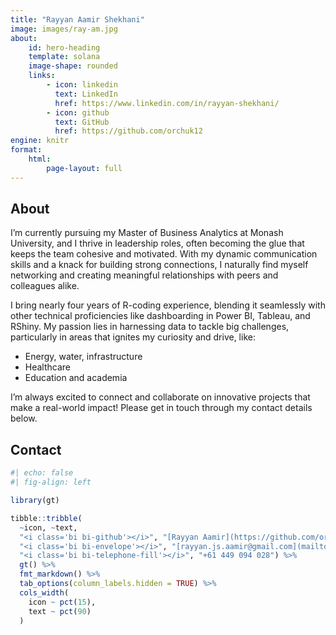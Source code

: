 ```yaml
---
title: "Rayyan Aamir Shekhani"
image: images/ray-am.jpg
about:
    id: hero-heading
    template: solana
    image-shape: rounded
    links:
        - icon: linkedin
          text: LinkedIn
          href: https://www.linkedin.com/in/rayyan-shekhani/
        - icon: github
          text: GitHub
          href: https://github.com/orchuk12
engine: knitr
format:
    html:
        page-layout: full
---
```



## About

<div id="about-me">
I’m currently pursuing my Master of Business Analytics at Monash University, and I thrive in leadership roles, often becoming the glue that keeps the team cohesive and motivated. With my dynamic communication skills and a knack for building strong connections, I naturally find myself networking and creating meaningful relationships with peers and colleagues alike.

I bring nearly four years of R-coding experience, blending it seamlessly with other technical proficiencies like dashboarding in Power BI, Tableau, and RShiny. My passion lies in harnessing data to tackle big challenges, particularly in areas that ignites my curiosity and drive, like: 

- Energy, water, infrastructure
- Healthcare
- Education and academia 

I'm always excited to connect and collaborate on innovative projects that make a real-world impact! Please get in touch through my contact details below.
</div>


## Contact

```r
#| echo: false
#| fig-align: left

library(gt)

tibble::tribble(
  ~icon, ~text,
  "<i class='bi bi-github'></i>", "[Rayyan Aamir](https://github.com/orchuk12)",
  "<i class='bi bi-envelope'></i>", "[rayyan.js.aamir@gmail.com](mailto:rayyan.js.aamir@gmail.com)",
  "<i class='bi bi-telephone-fill'></i>", "+61 449 094 028") %>%
  gt() %>%
  fmt_markdown() %>%
  tab_options(column_labels.hidden = TRUE) %>%
  cols_width(
    icon ~ pct(15),
    text ~ pct(90)
  )

```

